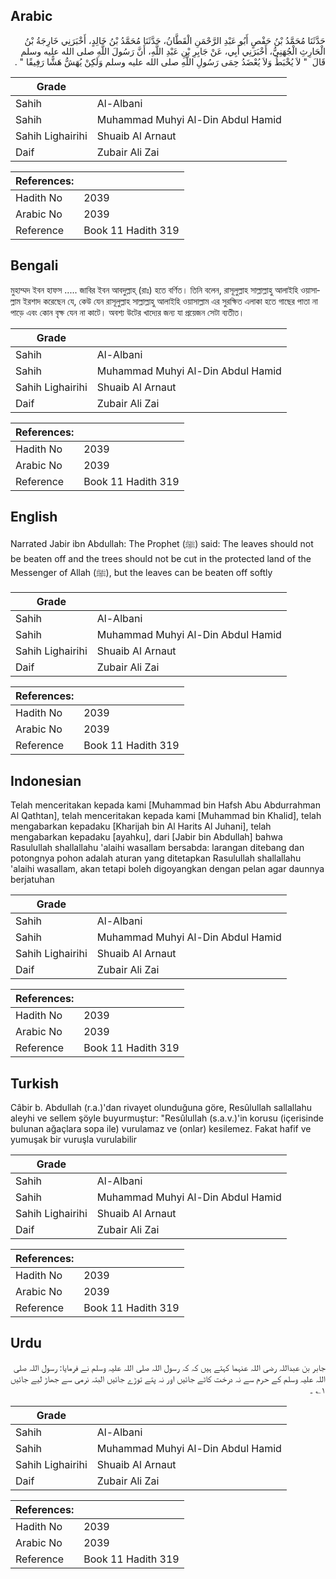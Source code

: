 ## Arabic


<div dir="rtl" lang="ar" style={{fontSize:'larger',backgroundColor:'#f8f9fa',padding:20}}>
حَدَّثَنَا مُحَمَّدُ بْنُ حَفْصٍ أَبُو عَبْدِ الرَّحْمَنِ الْقَطَّانُ، حَدَّثَنَا مُحَمَّدُ بْنُ خَالِدٍ، أَخْبَرَنِي خَارِجَةُ بْنُ الْحَارِثِ الْجُهَنِيُّ، أَخْبَرَنِي أَبِي، عَنْ جَابِرِ بْنِ عَبْدِ اللَّهِ، أَنَّ رَسُولَ اللَّهِ صلى الله عليه وسلم قَالَ ‏ "‏ لاَ يُخْبَطُ وَلاَ يُعْضَدُ حِمَى رَسُولِ اللَّهِ صلى الله عليه وسلم وَلَكِنْ يُهَشُّ هَشًّا رَفِيقًا ‏"‏ ‏.‏
</div>
<div style={{backgroundColor:'#f8f9fa',padding:20, marginBottom: 10}}><table> <thead> <tr> <th>Grade</th> <th></th> </tr> </thead> <tbody> <tr><td>Sahih</td><td>Al-Albani</td></tr><tr><td>Sahih</td><td>Muhammad Muhyi Al-Din Abdul Hamid</td></tr><tr><td>Sahih Lighairihi</td><td>Shuaib Al Arnaut</td></tr><tr><td>Daif</td><td>Zubair Ali Zai</td></tr></tbody></table><table> <thead> <tr> <th>References:</th> <th></th> </tr> </thead> <tbody><tr><td>Hadith No</td><td>2039</td></tr><tr><td>Arabic No</td><td>2039</td></tr><tr><td>Reference</td><td>Book 11 Hadith 319</td></tr></tbody></table></div>

## Bengali


<div dir="ltr" lang="bn" style={{fontSize:'larger',backgroundColor:'#f8f9fa',padding:20}}>
মুহাম্মদ ইবন হাফস ..... জাবির ইবন আবদুল্লাহ্ (রাঃ) হতে বর্ণিত। তিনি বলেন, রাসূলুল্লাহ সাল্লাল্লাহু আলাইহি ওয়াসাল্লাম ইরশাদ করেছেন যে, কেউ যেন রাসূলুল্লাহ সাল্লাল্লাহু আলাইহি ওয়াসাল্লাম এর সুরক্ষিত এলাকা হতে গাছের পাতা না পাড়ে এবং কোন বৃক্ষ যেন না কাটে। অবশ্য উটের খাদ্যের জন্য যা প্রয়েজন সেটা ব্যতীত।
</div>
<div style={{backgroundColor:'#f8f9fa',padding:20, marginBottom: 10}}><table> <thead> <tr> <th>Grade</th> <th></th> </tr> </thead> <tbody> <tr><td>Sahih</td><td>Al-Albani</td></tr><tr><td>Sahih</td><td>Muhammad Muhyi Al-Din Abdul Hamid</td></tr><tr><td>Sahih Lighairihi</td><td>Shuaib Al Arnaut</td></tr><tr><td>Daif</td><td>Zubair Ali Zai</td></tr></tbody></table><table> <thead> <tr> <th>References:</th> <th></th> </tr> </thead> <tbody><tr><td>Hadith No</td><td>2039</td></tr><tr><td>Arabic No</td><td>2039</td></tr><tr><td>Reference</td><td>Book 11 Hadith 319</td></tr></tbody></table></div>

## English


<div dir="ltr" lang="en" style={{fontSize:'larger',backgroundColor:'#f8f9fa',padding:20}}>
Narrated Jabir ibn Abdullah: The Prophet (ﷺ) said: The leaves should not be beaten off and the trees should not be cut in the protected land of the Messenger of Allah (ﷺ), but the leaves can be beaten off softly
</div>
<div style={{backgroundColor:'#f8f9fa',padding:20, marginBottom: 10}}><table> <thead> <tr> <th>Grade</th> <th></th> </tr> </thead> <tbody> <tr><td>Sahih</td><td>Al-Albani</td></tr><tr><td>Sahih</td><td>Muhammad Muhyi Al-Din Abdul Hamid</td></tr><tr><td>Sahih Lighairihi</td><td>Shuaib Al Arnaut</td></tr><tr><td>Daif</td><td>Zubair Ali Zai</td></tr></tbody></table><table> <thead> <tr> <th>References:</th> <th></th> </tr> </thead> <tbody><tr><td>Hadith No</td><td>2039</td></tr><tr><td>Arabic No</td><td>2039</td></tr><tr><td>Reference</td><td>Book 11 Hadith 319</td></tr></tbody></table></div>

## Indonesian


<div dir="ltr" lang="id" style={{fontSize:'larger',backgroundColor:'#f8f9fa',padding:20}}>
Telah menceritakan kepada kami [Muhammad bin Hafsh Abu Abdurrahman Al Qathtan], telah menceritakan kepada kami [Muhammad bin Khalid], telah mengabarkan kepadaku [Kharijah bin Al Harits Al Juhani], telah mengabarkan kepadaku [ayahku], dari [Jabir bin Abdullah] bahwa Rasulullah shallallahu 'alaihi wasallam bersabda: larangan ditebang dan potongnya pohon adalah aturan yang ditetapkan Rasulullah shallallahu 'alaihi wasallam, akan tetapi boleh digoyangkan dengan pelan agar daunnya berjatuhan
</div>
<div style={{backgroundColor:'#f8f9fa',padding:20, marginBottom: 10}}><table> <thead> <tr> <th>Grade</th> <th></th> </tr> </thead> <tbody> <tr><td>Sahih</td><td>Al-Albani</td></tr><tr><td>Sahih</td><td>Muhammad Muhyi Al-Din Abdul Hamid</td></tr><tr><td>Sahih Lighairihi</td><td>Shuaib Al Arnaut</td></tr><tr><td>Daif</td><td>Zubair Ali Zai</td></tr></tbody></table><table> <thead> <tr> <th>References:</th> <th></th> </tr> </thead> <tbody><tr><td>Hadith No</td><td>2039</td></tr><tr><td>Arabic No</td><td>2039</td></tr><tr><td>Reference</td><td>Book 11 Hadith 319</td></tr></tbody></table></div>

## Turkish


<div dir="ltr" lang="tr" style={{fontSize:'larger',backgroundColor:'#f8f9fa',padding:20}}>
Câbir b. Abdullah (r.a.)'dan rivayet olunduğuna göre, Resûlullah sallallahu aleyhi ve sellem şöyle buyurmuştur: "Resûlullah (s.a.v.)'in korusu (içerisinde bulunan ağaçlara sopa ile) vurulamaz ve (onlar) kesilemez. Fakat hafif ve yumuşak bir vuruşla vurulabilir
</div>
<div style={{backgroundColor:'#f8f9fa',padding:20, marginBottom: 10}}><table> <thead> <tr> <th>Grade</th> <th></th> </tr> </thead> <tbody> <tr><td>Sahih</td><td>Al-Albani</td></tr><tr><td>Sahih</td><td>Muhammad Muhyi Al-Din Abdul Hamid</td></tr><tr><td>Sahih Lighairihi</td><td>Shuaib Al Arnaut</td></tr><tr><td>Daif</td><td>Zubair Ali Zai</td></tr></tbody></table><table> <thead> <tr> <th>References:</th> <th></th> </tr> </thead> <tbody><tr><td>Hadith No</td><td>2039</td></tr><tr><td>Arabic No</td><td>2039</td></tr><tr><td>Reference</td><td>Book 11 Hadith 319</td></tr></tbody></table></div>

## Urdu


<div dir="rtl" lang="ur" style={{fontSize:'larger',backgroundColor:'#f8f9fa',padding:20}}>
جابر بن عبداللہ رضی اللہ عنہما کہتے ہیں کہ کہ رسول اللہ صلی اللہ علیہ وسلم نے فرمایا: رسول اللہ صلی اللہ علیہ وسلم کے حرم سے نہ درخت کاٹے جائیں اور نہ پتے توڑے جائیں البتہ نرمی سے جھاڑ لیے جائیں ۱؎ ۔
</div>
<div style={{backgroundColor:'#f8f9fa',padding:20, marginBottom: 10}}><table> <thead> <tr> <th>Grade</th> <th></th> </tr> </thead> <tbody> <tr><td>Sahih</td><td>Al-Albani</td></tr><tr><td>Sahih</td><td>Muhammad Muhyi Al-Din Abdul Hamid</td></tr><tr><td>Sahih Lighairihi</td><td>Shuaib Al Arnaut</td></tr><tr><td>Daif</td><td>Zubair Ali Zai</td></tr></tbody></table><table> <thead> <tr> <th>References:</th> <th></th> </tr> </thead> <tbody><tr><td>Hadith No</td><td>2039</td></tr><tr><td>Arabic No</td><td>2039</td></tr><tr><td>Reference</td><td>Book 11 Hadith 319</td></tr></tbody></table></div>
